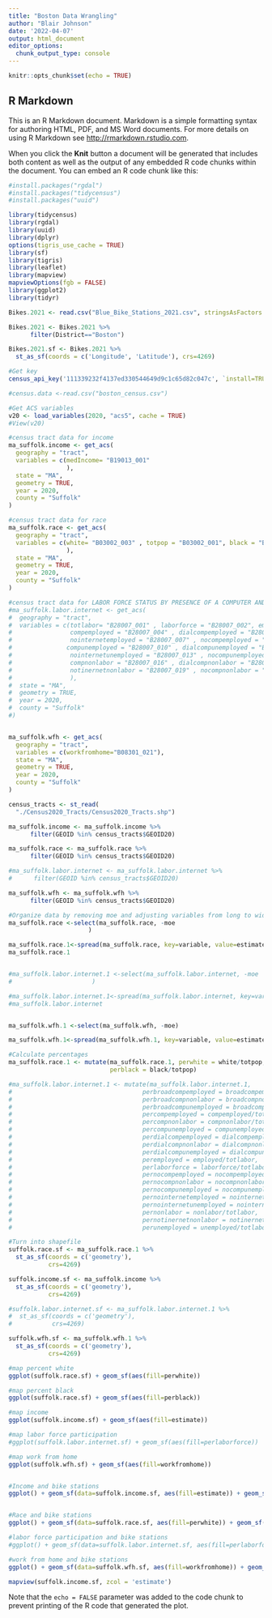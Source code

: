 ```yaml
---
title: "Boston Data Wrangling"
author: "Blair Johnson"
date: '2022-04-07'
output: html_document
editor_options: 
  chunk_output_type: console
---
```


```r
knitr::opts_chunk$set(echo = TRUE)
```

## R Markdown

This is an R Markdown document. Markdown is a simple formatting syntax for authoring HTML, PDF, and MS Word documents. For more details on using R Markdown see <http://rmarkdown.rstudio.com>.

When you click the **Knit** button a document will be generated that includes both content as well as the output of any embedded R code chunks within the document. You can embed an R code chunk like this:

```r
#install.packages("rgdal")
#install.packages("tidycensus")
#install.packages("uuid")

library(tidycensus)
library(rgdal)
library(uuid)
library(dplyr)
options(tigris_use_cache = TRUE)
library(sf)
library(tigris)
library(leaflet)
library(mapview)
mapviewOptions(fgb = FALSE)
library(ggplot2)
library(tidyr)


```

```r
Bikes.2021 <- read.csv("Blue_Bike_Stations_2021.csv", stringsAsFactors = TRUE)

Bikes.2021 <- Bikes.2021 %>%
      filter(District=="Boston")
```

```r
Bikes.2021.sf <- Bikes.2021 %>% 
  st_as_sf(coords = c('Longitude', 'Latitude'), crs=4269)

```


```r

#Get key
census_api_key('111339232f4137ed330544649d9c1c65d82c047c', `install=TRUE`)

#census.data <-read.csv("boston_census.csv")

#Get ACS variables 
v20 <- load_variables(2020, "acs5", cache = TRUE)
#View(v20)

#census tract data for income
ma_suffolk.income <- get_acs(
  geography = "tract", 
  variables = c(medIncome= "B19013_001" 
                ),  
  state = "MA", 
  geometry = TRUE,
  year = 2020,
  county = "Suffolk"
)

#census tract data for race 
ma_suffolk.race <- get_acs(
  geography = "tract", 
  variables = c(white= "B03002_003" , totpop = "B03002_001", black = "B03002_004"
                ),  
  state = "MA", 
  geometry = TRUE,
  year = 2020,
  county = "Suffolk"
)

#census tract data for LABOR FORCE STATUS BY PRESENCE OF A COMPUTER AND TYPES OF INTERNET SUBSCRIPTION IN HOUSEHOLD 
#ma_suffolk.labor.internet <- get_acs(
#  geography = "tract", 
#  variables = c(totlabor= "B28007_001" , laborforce = "B28007_002", employed = "B28007_003",
#                compemployed = "B28007_004" , dialcompemployed = "B28007_005", broadcompemployed = #"B28007_006",
#                nointernetemployed = "B28007_007" , nocompemployed = "B28007_008", unemployed = #"B28007_009",
#               compunemployed = "B28007_010" , dialcompunemployed = "B28007_011", broadcompunemployed = #"B28007_012",
#                nointernetunemployed = "B28007_013" , nocompunemployed = "B28007_014", nonlabor = #"B28007_015",
#                compnonlabor = "B28007_016" , dialcompnonlabor = "B28007_017", broadcompnonlabor = #"B28007_018",
#                notinernetnonlabor = "B28007_019" , nocompnonlabor = "B28007_020"
#                ),  
#  state = "MA", 
#  geometry = TRUE,
#  year = 2020,
#  county = "Suffolk"
#)


ma_suffolk.wfh <- get_acs(
  geography = "tract", 
  variables = c(workfromhome="B08301_021"),  
  state = "MA", 
  geometry = TRUE,
  year = 2020,
  county = "Suffolk"
)
```

```r
census_tracts <- st_read(
  "./Census2020_Tracts/Census2020_Tracts.shp")

ma_suffolk.income <- ma_suffolk.income %>% 
      filter(GEOID %in% census_tracts$GEOID20)

ma_suffolk.race <- ma_suffolk.race %>% 
      filter(GEOID %in% census_tracts$GEOID20)

#ma_suffolk.labor.internet <- ma_suffolk.labor.internet %>% 
#      filter(GEOID %in% census_tracts$GEOID20)

ma_suffolk.wfh <- ma_suffolk.wfh %>% 
      filter(GEOID %in% census_tracts$GEOID20)

```

```r

#Organize data by removing moe and adjusting variables from long to wide 
ma_suffolk.race <-select(ma_suffolk.race, -moe
                      )

ma_suffolk.race.1<-spread(ma_suffolk.race, key=variable, value=estimate)
ma_suffolk.race.1


#ma_suffolk.labor.internet.1 <-select(ma_suffolk.labor.internet, -moe
#                      )

#ma_suffolk.labor.internet.1<-spread(ma_suffolk.labor.internet, key=variable, value=estimate)
#ma_suffolk.labor.internet


ma_suffolk.wfh.1 <-select(ma_suffolk.wfh, -moe)

ma_suffolk.wfh.1<-spread(ma_suffolk.wfh.1, key=variable, value=estimate)

```

```r

#Calculate percentages 
ma_suffolk.race.1 <- mutate(ma_suffolk.race.1, perwhite = white/totpop,
                            perblack = black/totpop) 

#ma_suffolk.labor.internet.1 <- mutate(ma_suffolk.labor.internet.1,
#                                    perbroadcompemployed = broadcompemployed/totlabor,
#                                    perbroadcompnonlabor = broadcompnonlabor/totlabor,
#                                    perbroadcompunemployed = broadcompunemployed/totlabor,
#                                    percompemployed = compemployed/totlabor,
#                                    percompnonlabor = compnonlabor/totlabor,
#                                    percompunemployed = compunemployed/totlabor,
#                                    perdialcompemployed = dialcompemployed/totlabor,
#                                    perdialcompnonlabor = dialcompnonlabor/totlabor,
#                                    perdialcompunemployed = dialcompunemployed/totlabor,
#                                    peremployed = employed/totlabor,
#                                    perlaborforce = laborforce/totlabor,
#                                    pernocompemployed = nocompemployed/totlabor,
#                                    pernocompnonlabor = nocompnonlabor/totlabor,
#                                    pernocompunemployed = nocompunemployed/totlabor,
#                                    pernointernetemployed = nointernetemployed/totlabor,
#                                    pernointernetunemployed = nointernetunemployed/totlabor,
#                                    pernonlabor = nonlabor/totlabor,
#                                    pernotinernetnonlabor = notinernetnonlabor/totlabor,
#                                    perunemployed = unemployed/totlabor)
```

```r

#Turn into shapefile 
suffolk.race.sf <- ma_suffolk.race.1 %>% 
  st_as_sf(coords = c('geometry'),
           crs=4269)

suffolk.income.sf <- ma_suffolk.income %>% 
  st_as_sf(coords = c('geometry'),
           crs=4269)

#suffolk.labor.internet.sf <- ma_suffolk.labor.internet.1 %>% 
#  st_as_sf(coords = c('geometry'),
#           crs=4269)

suffolk.wfh.sf <- ma_suffolk.wfh.1 %>% 
  st_as_sf(coords = c('geometry'),
           crs=4269)

```

```r

#map percent white
ggplot(suffolk.race.sf) + geom_sf(aes(fill=perwhite))

#map percent black
ggplot(suffolk.race.sf) + geom_sf(aes(fill=perblack))

#map income
ggplot(suffolk.income.sf) + geom_sf(aes(fill=estimate))

#map labor force participation
#ggplot(suffolk.labor.internet.sf) + geom_sf(aes(fill=perlaborforce))

#map work from home
ggplot(suffolk.wfh.sf) + geom_sf(aes(fill=workfromhome))


#Income and bike stations
ggplot() + geom_sf(data=suffolk.income.sf, aes(fill=estimate)) + geom_sf(data=Bikes.2021.sf, aes(color="white", alpha = 0.4))


#Race and bike stations
ggplot() + geom_sf(data=suffolk.race.sf, aes(fill=perwhite)) + geom_sf(data=Bikes.2021.sf, aes(color="white", alpha = 0.4))

#labor force participation and bike stations
#ggplot() + geom_sf(data=suffolk.labor.internet.sf, aes(fill=perlaborforce)) + geom_sf(data=Bikes.2021.sf, #aes(color="white", alpha = 0.4))

#work from home and bike stations
ggplot() + geom_sf(data=suffolk.wfh.sf, aes(fill=workfromhome)) + geom_sf(data=Bikes.2021.sf, aes(color="white", alpha = 0.4))

mapview(suffolk.income.sf, zcol = 'estimate') 

```





Note that the `echo = FALSE` parameter was added to the code chunk to prevent printing of the R code that generated the plot.
